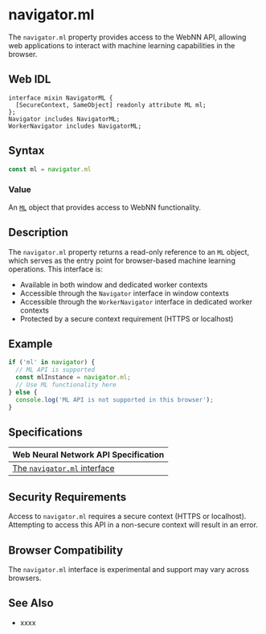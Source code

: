 # navigator.ml

The `navigator.ml` property provides access to the WebNN API, allowing web applications to interact with machine learning capabilities in the browser.

## Web IDL

```idl showLineNumbers filename="web-idl"
interface mixin NavigatorML {
  [SecureContext, SameObject] readonly attribute ML ml;
};
Navigator includes NavigatorML;
WorkerNavigator includes NavigatorML;
```

## Syntax

```js showLineNumbers filename="navigator.ml.js"
const ml = navigator.ml
```

### Value

An [`ML`](https://www.w3.org/TR/webnn/#api-navigator-ml) object that provides access to WebNN functionality.

## Description

The `navigator.ml` property returns a read-only reference to an `ML` object, which serves as the entry point for browser-based machine learning operations. This interface is:

- Available in both window and dedicated worker contexts
- Accessible through the `Navigator` interface in window contexts
- Accessible through the `WorkerNavigator` interface in dedicated worker contexts
- Protected by a secure context requirement (HTTPS or localhost)

## Example

```js showLineNumbers filename="example.js"
if ('ml' in navigator) {
  // ML API is supported
  const mlInstance = navigator.ml;
  // Use ML functionality here
} else {
  console.log('ML API is not supported in this browser');
}
```
## Specifications

| Web Neural Network API Specification |
|-------------------------|
| [The `navigator.ml` interface](https://www.w3.org/TR/webnn/#api-navigator-ml) |

## Security Requirements

Access to `navigator.ml` requires a secure context (HTTPS or localhost). Attempting to access this API in a non-secure context will result in an error.

## Browser Compatibility

The `navigator.ml` interface is experimental and support may vary across browsers.

## See Also
- xxxx
